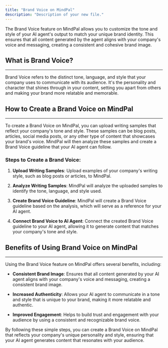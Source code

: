 ```yaml
---
title: "Brand Voice on MindPal"
description: "Description of your new file."
---
```


The Brand Voice feature on MindPal allows you to customize the tone and style of your AI agent's output to match your unique brand identity. This ensures that all content generated by the agent aligns with your company's voice and messaging, creating a consistent and cohesive brand image.

## What is Brand Voice?

***

Brand Voice refers to the distinct tone, language, and style that your company uses to communicate with its audience. It's the personality and character that shines through in your content, setting you apart from others and making your brand more relatable and memorable.

## How to Create a Brand Voice on MindPal

***

To create a Brand Voice on MindPal, you can upload writing samples that reflect your company's tone and style. These samples can be blog posts, articles, social media posts, or any other type of content that showcases your brand's voice. MindPal will then analyze these samples and create a Brand Voice guideline that your AI agent can follow.

### Steps to Create a Brand Voice:

1. **Upload Writing Samples**: Upload examples of your company's writing style, such as blog posts or articles, to MindPal.

2. **Analyze Writing Samples**: MindPal will analyze the uploaded samples to identify the tone, language, and style used.

3. **Create Brand Voice Guideline**: MindPal will create a Brand Voice guideline based on the analysis, which will serve as a reference for your AI agent.

4. **Connect Brand Voice to AI Agent**: Connect the created Brand Voice guideline to your AI agent, allowing it to generate content that matches your company's tone and style.

## Benefits of Using Brand Voice on MindPal

***

Using the Brand Voice feature on MindPal offers several benefits, including:

* **Consistent Brand Image**: Ensures that all content generated by your AI agent aligns with your company's voice and messaging, creating a consistent brand image.

* **Increased Authenticity**: Allows your AI agent to communicate in a tone and style that is unique to your brand, making it more relatable and authentic.

* **Improved Engagement**: Helps to build trust and engagement with your audience by using a consistent and recognizable brand voice.

By following these simple steps, you can create a Brand Voice on MindPal that reflects your company's unique personality and style, ensuring that your AI agent generates content that resonates with your audience.